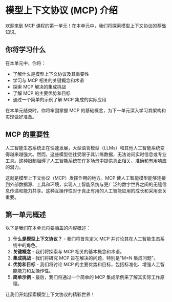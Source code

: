 # 模型上下文协议 (MCP) 介绍

欢迎来到 MCP 课程的第一单元！在本单元中，我们将探索模型上下文协议的基础知识。

## 你将学习什么

在本单元中，你将：

* 了解什么是模型上下文协议及其重要性
* 学习与 MCP 相关的关键概念和术语
* 探索 MCP 解决的集成挑战
* 了解 MCP 的主要优势和目标
* 通过一个简单的示例了解 MCP 集成的实际应用

在本单元结束时，你将牢固掌握 MCP 的基础概念，为下一单元深入学习其架构和实现做好准备。

## MCP 的重要性

人工智能生态系统正在快速发展，大型语言模型（LLMs）和其他人工智能系统变得越来越强大。然而，这些模型往往受限于其训练数据，无法访问实时信息或专业工具。这种限制阻碍了人工智能系统在许多场景中提供真正相关、准确和有用响应的潜力。

这就是模型上下文协议（MCP）发挥作用的地方。MCP 使人工智能模型能够连接到外部数据源、工具和环境，实现人工智能系统与更广泛的数字世界之间的无缝信息传递和能力共享。这种互操作性对于真正有用的人工智能应用的成长和采用至关重要。

## 第一单元概述

以下是我们在本单元将要涵盖的内容概述：

1. **什么是模型上下文协议？** - 我们将首先定义 MCP 并讨论其在人工智能生态系统中的角色。
2. **关键概念** - 我们将探索与 MCP 相关的基本概念和术语。
3. **集成挑战** - 我们将研究 MCP 旨在解决的问题，特别是"M×N 集成问题"。
4. **优势和目标** - 我们将讨论 MCP 的主要优势和目标，包括标准化、增强人工智能能力和互操作性。
5. **简单示例** - 最后，我们将通过一个简单的 MCP 集成示例来了解其实际工作原理。

让我们开始探索模型上下文协议的精彩世界！ 